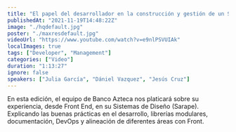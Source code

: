 ```yaml
---
title: "El papel del desarrollador en la construcción y gestión de un Sistema de Diseño"
publishedAt: "2021-11-19T14:48:22Z"
image: "./hqdefault.jpg"
poster: "./maxresdefault.jpg"
videoUrl: "https://www.youtube.com/watch?v=e9nlPSVUIAk"
localImages: true
tags: ["Developer", "Management"]
categories: ["Video"]
duration: "1:13:27"
ignore: false
speakers: ["Julia García", "Dániel Vazquez", "Jesús Cruz"]
---
```


En esta edición, el equipo de Banco Azteca nos platicará sobre su experiencia, desde Front End, en su Sistemas de Diseño (Sarape). Explicando las buenas prácticas en el desarrollo, librerías modulares, documentación, DevOps y alineación de diferentes áreas con Front.
